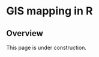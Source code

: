 
# GIS mapping in R {} 

<!-- ======================================================= -->
## Overview {  }

This page is under construction.
